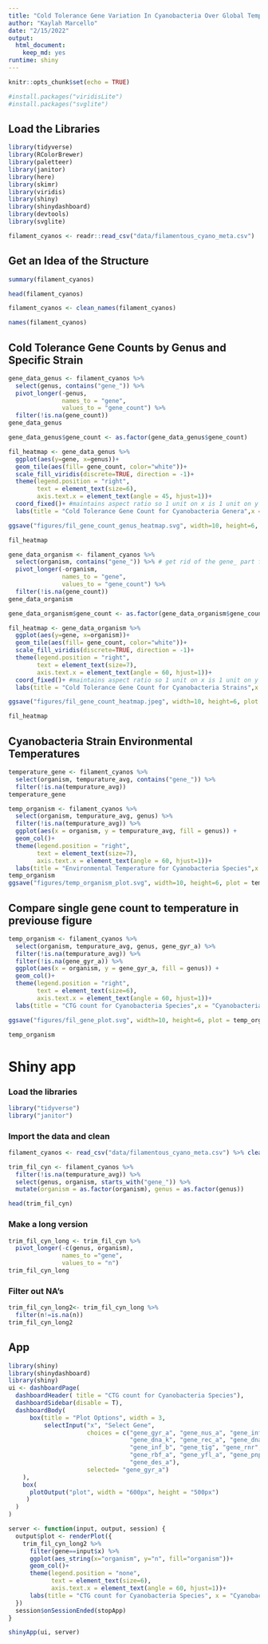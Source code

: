 ```yaml
---
title: "Cold Tolerance Gene Variation In Cyanobacteria Over Global Temperature Gradients"
author: "Kaylah Marcello"
date: "2/15/2022"
output: 
  html_document: 
    keep_md: yes
runtime: shiny
---
```


```r
knitr::opts_chunk$set(echo = TRUE)
```

```r
#install.packages("viridisLite")
#install.packages("svglite")
```



## Load the Libraries

```r
library(tidyverse)
library(RColorBrewer)
library(paletteer)
library(janitor)
library(here)
library(skimr)
library(viridis)
library(shiny)
library(shinydashboard)
library(devtools)
library(svglite)
```

```r
filament_cyanos <- readr::read_csv("data/filamentous_cyano_meta.csv")
```
## Get an Idea of the Structure
```r
summary(filament_cyanos)
```

```r
head(filament_cyanos)
```

```r
filament_cyanos <- clean_names(filament_cyanos)
```

```r
names(filament_cyanos)
```
## Cold Tolerance Gene Counts by Genus and Specific Strain

```r
gene_data_genus <- filament_cyanos %>% 
  select(genus, contains("gene_")) %>% 
  pivot_longer(-genus,
               names_to = "gene",
               values_to = "gene_count") %>% 
  filter(!is.na(gene_count))
gene_data_genus
```

```r
gene_data_genus$gene_count <- as.factor(gene_data_genus$gene_count)
```

```r
fil_heatmap <- gene_data_genus %>%
  ggplot(aes(y=gene, x=genus))+
  geom_tile(aes(fill= gene_count, color="white"))+
  scale_fill_viridis(discrete=TRUE, direction = -1)+
  theme(legend.position = "right",
        text = element_text(size=6),
        axis.text.x = element_text(angle = 45, hjust=1))+
  coord_fixed()+ #maintains aspect ratio so 1 unit on x is 1 unit on y
  labs(title = "Cold Tolerance Gene Count for Cyanobacteria Genera",x = "Genome", y = "Gene")

ggsave("figures/fil_gene_count_genus_heatmap.svg", width=10, height=6, plot = fil_heatmap, dpi = 200)

fil_heatmap 
```

```r
gene_data_organism <- filament_cyanos %>% 
  select(organism, contains("gene_")) %>% # get rid of the gene_ part for the final pres.
  pivot_longer(-organism,
               names_to = "gene",
               values_to = "gene_count") %>% 
  filter(!is.na(gene_count))
gene_data_organism
```

```r
gene_data_organism$gene_count <- as.factor(gene_data_organism$gene_count)
```


```r
fil_heatmap <- gene_data_organism %>%
  ggplot(aes(y=gene, x=organism))+
  geom_tile(aes(fill= gene_count, color="white"))+
  scale_fill_viridis(discrete=TRUE, direction = -1)+
  theme(legend.position = "right",
        text = element_text(size=7),
        axis.text.x = element_text(angle = 60, hjust=1))+
  coord_fixed()+ #maintains aspect ratio so 1 unit on x is 1 unit on y
  labs(title = "Cold Tolerance Gene Count for Cyanobacteria Strains",x = "Genome", y = "Gene")

ggsave("figures/fil_gene_count_heatmap.jpeg", width=10, height=6, plot = fil_heatmap, dpi = 200)

fil_heatmap 
```

## Cyanobacteria Strain Environmental Temperatures

```r
temperature_gene <- filament_cyanos %>% 
  select(organism, tempurature_avg, contains("gene_")) %>% 
  filter(!is.na(tempurature_avg))
temperature_gene
```

```r
temp_organism <- filament_cyanos %>% 
  select(organism, tempurature_avg, genus) %>% 
  filter(!is.na(tempurature_avg)) %>% 
  ggplot(aes(x = organism, y = tempurature_avg, fill = genus)) +
  geom_col()+
  theme(legend.position = "right",
        text = element_text(size=7),
        axis.text.x = element_text(angle = 60, hjust=1))+
  labs(title = "Environmental Temperature for Cyanobacteria Species",x = "Cyanobacteria", y = "Temperature C")
temp_organism
ggsave("figures/temp_organism_plot.svg", width=10, height=6, plot = temp_organism, dpi = 200)


```

## Compare single gene count to temperature in previouse figure

```r
temp_organism <- filament_cyanos %>% 
  select(organism, tempurature_avg, genus, gene_gyr_a) %>% 
  filter(!is.na(tempurature_avg)) %>% 
  filter(!is.na(gene_gyr_a)) %>% 
  ggplot(aes(x = organism, y = gene_gyr_a, fill = genus)) +
  geom_col()+
  theme(legend.position = "right",
        text = element_text(size=6),
        axis.text.x = element_text(angle = 60, hjust=1))+
  labs(title = "CTG count for Cyanobacteria Species",x = "Cyanobacteria", y = "Gene Count")

ggsave("figures/fil_gene_plot.svg", width=10, height=6, plot = temp_organism, dpi = 200)

temp_organism
```

# Shiny app 


### Load the libraries

```r
library("tidyverse")
library("janitor")
```

### Import the data and clean

```r
filament_cyanos <- read_csv("data/filamentous_cyano_meta.csv") %>% clean_names()

trim_fil_cyn <- filament_cyanos %>% 
  filter(!is.na(tempurature_avg)) %>% 
  select(genus, organism, starts_with("gene_")) %>% 
  mutate(organism = as.factor(organism), genus = as.factor(genus))

head(trim_fil_cyn)
```

### Make a long version
```r
trim_fil_cyn_long <- trim_fil_cyn %>% 
  pivot_longer(-c(genus, organism),
               names_to ="gene",
               values_to = "n")
trim_fil_cyn_long
```

### Filter out NA's

```r
trim_fil_cyn_long2<- trim_fil_cyn_long %>% 
  filter(n!=is.na(n))
trim_fil_cyn_long2
```

## App
```r
library(shiny)
library(shinydashboard)
library(shiny)
ui <- dashboardPage(
  dashboardHeader( title = "CTG count for Cyanobacteria Species"),
  dashboardSidebar(disable = T),
  dashboardBody(
      box(title = "Plot Options", width = 3,
          selectInput("x", "Select Gene", 
                      choices = c("gene_gyr_a", "gene_nus_a", "gene_inf_c","gene_inf_a", "gene_ots_a",
                                  "gene_dna_k", "gene_rec_a", "gene_dna_j","gene_ace_f", "gene_dea_d",
                                  "gene_inf_b", "gene_tig", "gene_rnr", "gene_dna_a", "gene_hup_b",
                                  "gene_rbf_a", "gene_yfl_a", "gene_pnp", "gene_csp", "gene_ace_e",
                                  "gene_des_a"), 
                      selected= "gene_gyr_a")
    ),
    box(
      plotOutput("plot", width = "600px", height = "500px")
     )
  )
)

server <- function(input, output, session) {
  output$plot <- renderPlot({
    trim_fil_cyn_long2 %>% 
      filter(gene==input$x) %>% 
      ggplot(aes_string(x="organism", y="n", fill="organism"))+
      geom_col()+
      theme(legend.position = "none",
            text = element_text(size=6),
            axis.text.x = element_text(angle = 60, hjust=1))+
      labs(title = "CTG count for Cyanobacteria Species", x = "Cyanobacteria", y = "Gene Count")
  })
  session$onSessionEnded(stopApp)
}

shinyApp(ui, server)
```


